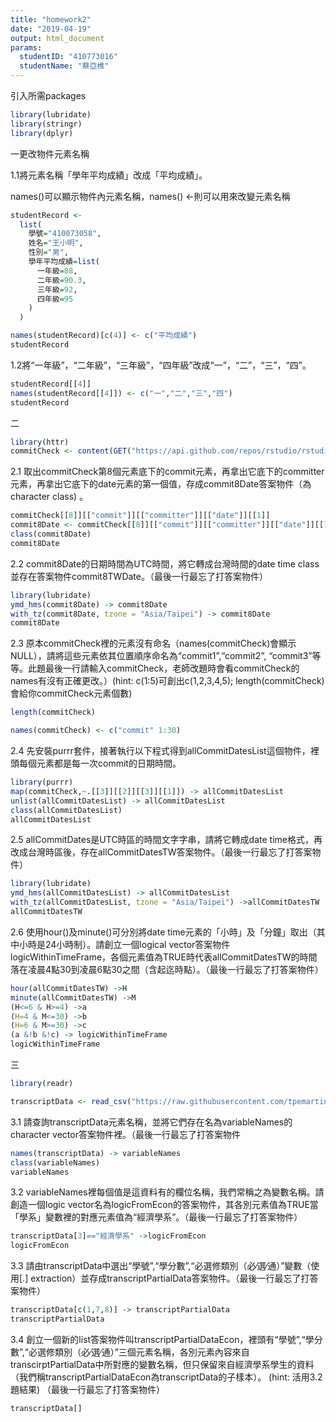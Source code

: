 ```yaml
---
title: "homework2"
date: "2019-04-19"
output: html_document
params:
  studentID: "410773016"
  studentName: "蔡亞樵"
---
```


引入所需packages
```r
library(lubridate)
library(stringr)
library(dplyr)
```

一更改物件元素名稱

1.1將元素名稱「學年平均成績」改成「平均成績」。

names()可以顯示物件內元素名稱，names() <-則可以用來改變元素名稱
```r
studentRecord <-
  list(
    學號="410073058",
    姓名="王小明",
    性別="男",
    學年平均成績=list(
      一年級=88,
      二年級=90.3,
      三年級=92,
      四年級=95
    )
  )
```

```r
names(studentRecord)[c(4)] <- c("平均成績")
studentRecord
```
1.2將“一年級”，“二年級”，“三年級”，“四年級”改成“一”，“二”，“三”，“四”。
```r
studentRecord[[4]]
names(studentRecord[[4]]) <- c("一","二","三","四")
studentRecord
```

二

```r
library(httr)
commitCheck <- content(GET("https://api.github.com/repos/rstudio/rstudio/commits"))
```

2.1 取出commitCheck第8個元素底下的commit元素，再拿出它底下的committer元素，再拿出它底下的date元素的第一個值，存成commit8Date答案物件（為character class) 。
```r
commitCheck[[8]][["commit"]][["committer"]][["date"]][[1]]
commit8Date <- commitCheck[[8]][["commit"]][["committer"]][["date"]][[1]]
class(commit8Date)
commit8Date
```

2.2 commit8Date的日期時間為UTC時間，將它轉成台灣時間的date time class並存在答案物件commit8TWDate。（最後一行最忘了打答案物件）
```r
library(lubridate)
ymd_hms(commit8Date) -> commit8Date
with_tz(commit8Date, tzone = "Asia/Taipei") -> commit8Date
commit8Date
```

2.3 原本commitCheck裡的元素沒有命名（names(commitCheck)會顯示NULL），請將這些元素依其位置順序命名為“commit1”,“commit2”, “commit3”等等。此題最後一行請輸入commitCheck，老師改題時會看commitCheck的names有沒有正確更改。）(hint: c(1:5)可創出c(1,2,3,4,5); length(commitCheck)會給你commitCheck元素個數)
```r
length(commitCheck)
```
```r
names(commitCheck) <- c("commit" 1:30)

```

2.4 先安裝purrr套件，接著執行以下程式得到allCommitDatesList這個物件，裡頭每個元素都是每一次commit的日期時間。

```r
library(purrr)
map(commitCheck,~.[[3]][[2]][[3]][[1]]) -> allCommitDatesList
unlist(allCommitDatesList) -> allCommitDatesList
class(allCommitDatesList)
allCommitDatesList
```

2.5 allCommitDates是UTC時區的時間文字字串，請將它轉成date time格式，再改成台灣時區後，存在allCommitDatesTW答案物件。（最後一行最忘了打答案物件）

```r
library(lubridate)
ymd_hms(allCommitDatesList) -> allCommitDatesList
with_tz(allCommitDatesList, tzone = "Asia/Taipei") ->allCommitDatesTW
allCommitDatesTW
```

2.6 使用hour()及minute()可分別將date time元素的「小時」及「分鐘」取出（其中小時是24小時制）。請創立一個logical vector答案物件logicWithinTimeFrame，各個元素值為TRUE時代表allCommitDatesTW的時間落在凌晨4點30到凌晨6點30之間（含起迄時點）。（最後一行最忘了打答案物件）

```r
hour(allCommitDatesTW) ->H
minute(allCommitDatesTW) ->M
(H<=6 & H>=4) ->a
(H=4 & M<=30) ->b
(H=6 & M>=30) ->c
(a &!b &!c) -> logicWithinTimeFrame
logicWithinTimeFrame
```

三
```r
library(readr)

transcriptData <- read_csv("https://raw.githubusercontent.com/tpemartin/github-data/master/transcriptDataFinal.csv")
```

3.1 請查詢transcriptData元素名稱，並將它們存在名為variableNames的character vector答案物件裡。（最後一行最忘了打答案物件
```r
names(transcriptData) -> variableNames
class(variableNames)
variableNames
```


3.2 variableNames裡每個值是這資料有的欄位名稱，我們常稱之為變數名稱。請創造一個logic vector名為logicFromEcon的答案物件，其各別元素值為TRUE當「學系」變數裡的對應元素值為“經濟學系”。（最後一行最忘了打答案物件）
```r
transcriptData[3]=="經濟學系" ->logicFromEcon
logicFromEcon
```


3.3 請由transcriptData中選出“學號”,“學分數”,“必選修類別（必∕選∕通）”變數（使用[.] extraction）並存成transcriptPartialData答案物件。（最後一行最忘了打答案物件）
```r
transcriptData[c(1,7,8)] -> transcriptPartialData
transcriptPartialData
```

3.4 創立一個新的list答案物件叫transcriptPartialDataEcon，裡頭有“學號”,“學分數”,“必選修類別（必∕選∕通）”三個元素名稱，各別元素內容來自transcirptPartialData中所對應的變數名稱，但只保留來自經濟學系學生的資料（我們稱transcriptPartialDataEcon為transcriptData的子樣本）。 (hint: 活用3.2題結果) （最後一行最忘了打答案物件）
```r
transcriptData[]
```
































